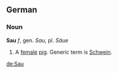 == German == 
=== Noun ===
'''Sau''' ''f'', gen. ''Sau'', pl. ''Säue''

# A [[female]] [[pig]]. Generic term is [[Schwein]].

[[de:Sau]]